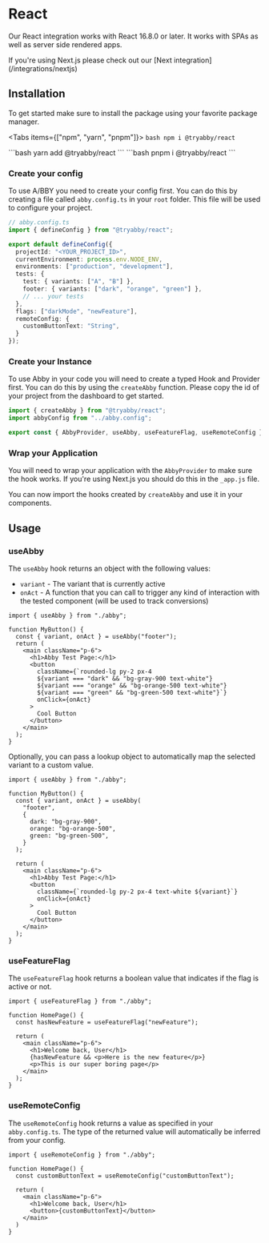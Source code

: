 
# React

Our React integration works with React 16.8.0 or later. It works with SPAs as well as server side rendered apps.

<Callout>
  If you're using Next.js please check out our [Next integration](/integrations/nextjs)
</Callout>

## Installation

To get started make sure to install the package using your favorite package manager.

<Tabs items={["npm", "yarn", "pnpm"]}>
  <Tab>
    ```bash
    npm i @tryabby/react
    ```
    </Tab>

  <Tab>
    ```bash
    yarn add @tryabby/react
    ```
</Tab>
  <Tab>
    ```bash
    pnpm i @tryabby/react 
    ```
    </Tab>
</Tabs>

### Create your config

To use A/BBY you need to create your config first. You can do this by creating a file called `abby.config.ts` in your `root` folder. This file will be used to configure your project.

```ts
// abby.config.ts
import { defineConfig } from "@tryabby/react";

export default defineConfig({
  projectId: "<YOUR_PROJECT_ID>",
  currentEnvironment: process.env.NODE_ENV,
  environments: ["production", "development"],
  tests: {
    test: { variants: ["A", "B"] },
    footer: { variants: ["dark", "orange", "green"] },
    // ... your tests
  },
  flags: ["darkMode", "newFeature"],
  remoteConfig: {
    customButtonText: "String",
  }
});
```

### Create your Instance

To use Abby in your code you will need to create a typed Hook and Provider first. You can do this by using the `createAbby` function.
Please copy the id of your project from the dashboard to get started.

```jsx
import { createAbby } from "@tryabby/react";
import abbyConfig from "../abby.config";

export const { AbbyProvider, useAbby, useFeatureFlag, useRemoteConfig } = createAbby(abbyConfig);
```

### Wrap your Application

You will need to wrap your application with the `AbbyProvider` to make sure the hook works.
If you're using Next.js you should do this in the `_app.js` file.

You can now import the hooks created by `createAbby` and use it in your components.

## Usage

### useAbby

The `useAbby` hook returns an object with the following values:

- `variant` - The variant that is currently active
- `onAct` - A function that you can call to trigger any kind of interaction with the tested component (will be used to track conversions)

```tsx
import { useAbby } from "./abby";

function MyButton() {
  const { variant, onAct } = useAbby("footer");
  return (
    <main className="p-6">
      <h1>Abby Test Page:</h1>
      <button
        className={`rounded-lg py-2 px-4 
        ${variant === "dark" && "bg-gray-900 text-white"} 
        ${variant === "orange" && "bg-orange-500 text-white"} 
        ${variant === "green" && "bg-green-500 text-white"}`}
        onClick={onAct}
      >
        Cool Button
      </button>
    </main>
  );
}
```

Optionally, you can pass a lookup object to automatically map the selected variant to a custom value.
```tsx
import { useAbby } from "./abby";

function MyButton() {
  const { variant, onAct } = useAbby(
    "footer",
    {
      dark: "bg-gray-900",
      orange: "bg-orange-500",
      green: "bg-green-500",
    }
  );

  return (
    <main className="p-6">
      <h1>Abby Test Page:</h1>
      <button
        className={`rounded-lg py-2 px-4 text-white ${variant}`}
        onClick={onAct}
      >
        Cool Button
      </button>
    </main>
  );
}
```

### useFeatureFlag

The `useFeatureFlag` hook returns a boolean value that indicates if the flag is active or not.

```tsx
import { useFeatureFlag } from "./abby";

function HomePage() {
  const hasNewFeature = useFeatureFlag("newFeature");

  return (
    <main className="p-6">
      <h1>Welcome back, User</h1>
      {hasNewFeature && <p>Here is the new feature</p>}
      <p>This is our super boring page</p>
    </main>
  );
}
```

### useRemoteConfig

The `useRemoteConfig` hook returns a value as specified in your `abby.config.ts`.
The type of the returned value will automatically be inferred from your config.

```tsx
import { useRemoteConfig } from "./abby";

function HomePage() {
  const customButtonText = useRemoteConfig("customButtonText");

  return (
    <main className="p-6">
      <h1>Welcome back, User</h1>
      <button>{customButtonText}</button>
    </main>
  )
}
